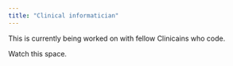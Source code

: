 ```yaml
---
title: "Clinical informatician"
---
```


This is currently being worked on with fellow Clinicains who code. 

Watch this space.
